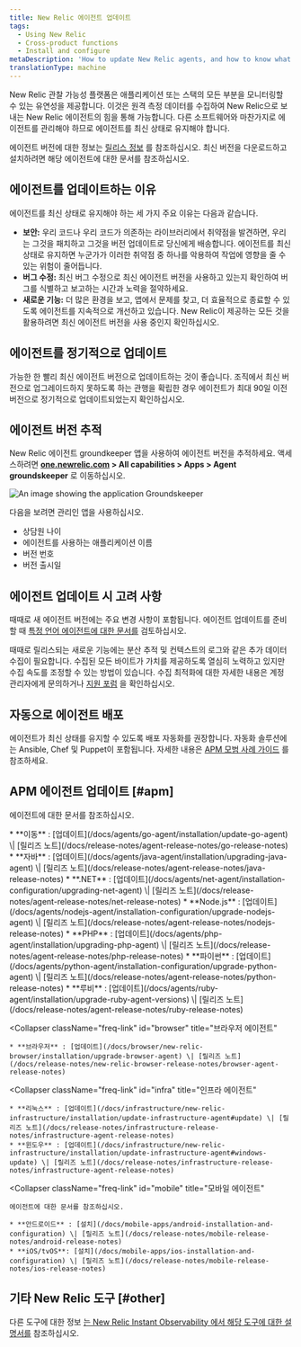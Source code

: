 ```yaml
---
title: New Relic 에이전트 업데이트
tags:
  - Using New Relic
  - Cross-product functions
  - Install and configure
metaDescription: 'How to update New Relic agents, and how to know what version of agent you have.'
translationType: machine
---
```



New Relic 관찰 가능성 플랫폼은 애플리케이션 또는 스택의 모든 부분을 모니터링할 수 있는 유연성을 제공합니다. 이것은 원격 측정 데이터를 수집하여 New Relic으로 보내는 New Relic 에이전트의 힘을 통해 가능합니다. 다른 소프트웨어와 마찬가지로 에이전트를 관리해야 하므로 에이전트를 최신 상태로 유지해야 합니다.

에이전트 버전에 대한 정보는 [릴리스 정보](/docs/release-notes) 를 참조하십시오. 최신 버전을 다운로드하고 설치하려면 해당 에이전트에 대한 문서를 참조하십시오.

## 에이전트를 업데이트하는 이유

에이전트를 최신 상태로 유지해야 하는 세 가지 주요 이유는 다음과 같습니다.

* **보안:** 우리 코드나 우리 코드가 의존하는 라이브러리에서 취약점을 발견하면, 우리는 그것을 패치하고 그것을 버전 업데이트로 당신에게 배송합니다. 에이전트를 최신 상태로 유지하면 누군가가 이러한 취약점 중 하나를 악용하여 작업에 영향을 줄 수 있는 위험이 줄어듭니다.
* **버그 수정:** 최신 버그 수정으로 최신 에이전트 버전을 사용하고 있는지 확인하여 버그를 식별하고 보고하는 시간과 노력을 절약하세요.
* **새로운 기능:** 더 많은 환경을 보고, 앱에서 문제를 찾고, 더 효율적으로 종료할 수 있도록 에이전트를 지속적으로 개선하고 있습니다. New Relic이 제공하는 모든 것을 활용하려면 최신 에이전트 버전을 사용 중인지 확인하십시오.

## 에이전트를 정기적으로 업데이트

가능한 한 빨리 최신 에이전트 버전으로 업데이트하는 것이 좋습니다. 조직에서 최신 버전으로 업그레이드하지 못하도록 하는 관행을 확립한 경우 에이전트가 최대 90일 이전 버전으로 정기적으로 업데이트되었는지 확인하십시오.

## 에이전트 버전 추적

New Relic 에이전트 groundkeeper 앱을 사용하여 에이전트 버전을 추적하세요. 액세스하려면 **[one.newrelic.com](https://one.newrelic.com/all-capabilities) > All capabilities > Apps > Agent groundskeeper** 로 이동하십시오.

<img
  title="Groundskeeper"
  alt="An image showing the application Groundskeeper"
  src={apmGroundskeeperApp}
/>

다음을 보려면 관리인 앱을 사용하십시오.

* 상담원 나이
* 에이전트를 사용하는 애플리케이션 이름
* 버전 번호
* 버전 출시일

## 에이전트 업데이트 시 고려 사항

때때로 새 에이전트 버전에는 주요 변경 사항이 포함됩니다. 에이전트 업데이트를 준비할 때 [특정 언어 에이전트에 대한 문서를](/docs/new-relic-solutions/new-relic-one/install-configure/compatibility-requirements-new-relic-agents-products/) 검토하십시오.

때때로 릴리스되는 새로운 기능에는 분산 추적 및 컨텍스트의 로그와 같은 추가 데이터 수집이 필요합니다. 수집된 모든 바이트가 가치를 제공하도록 열심히 노력하고 있지만 수집 속도를 조정할 수 있는 방법이 있습니다. 수집 최적화에 대한 자세한 내용은 계정 관리자에게 문의하거나 [지원 포럼](https://discuss.newrelic.com) 을 확인하십시오.

## 자동으로 에이전트 배포

에이전트가 최신 상태를 유지할 수 있도록 배포 자동화를 권장합니다. 자동화 솔루션에는 Ansible, Chef 및 Puppet이 포함됩니다. 자세한 내용은 [APM 모범 사례 가이드](/docs/new-relic-solutions/best-practices-guides/full-stack-observability/apm-best-practices-guide/#agents-current) 를 참조하세요.

## APM 에이전트 업데이트 [#apm]

에이전트에 대한 문서를 참조하십시오.

<CollapserGroup>
  <Collapser
    className="freq-link"
    id="apm"
    title="APM 에이전트"
  >
    * **이동** : [업데이트](/docs/agents/go-agent/installation/update-go-agent) \| [릴리즈 노트](/docs/release-notes/agent-release-notes/go-release-notes)
    * **자바** : [업데이트](/docs/agents/java-agent/installation/upgrading-java-agent) \| [릴리즈 노트](/docs/release-notes/agent-release-notes/java-release-notes)
    * **.NET** : [업데이트](/docs/agents/net-agent/installation-configuration/upgrading-net-agent) \| [릴리즈 노트](/docs/release-notes/agent-release-notes/net-release-notes)
    * **Node.js** : [업데이트](/docs/agents/nodejs-agent/installation-configuration/upgrade-nodejs-agent) \| [릴리즈 노트](/docs/release-notes/agent-release-notes/nodejs-release-notes)
    * **PHP** : [업데이트](/docs/agents/php-agent/installation/upgrading-php-agent) \| [릴리즈 노트](/docs/release-notes/agent-release-notes/php-release-notes)
    * **파이썬** : [업데이트](/docs/agents/python-agent/installation-configuration/upgrade-python-agent) \| [릴리즈 노트](/docs/release-notes/agent-release-notes/python-release-notes)
    * **루비** : [업데이트](/docs/agents/ruby-agent/installation/upgrade-ruby-agent-versions) \| [릴리즈 노트](/docs/release-notes/agent-release-notes/ruby-release-notes)
  </Collapser>

  <Collapser
    className="freq-link"
    id="browser"
    title="브라우저 에이전트"
  >
    * **브라우저** : [업데이트](/docs/browser/new-relic-browser/installation/upgrade-browser-agent) \| [릴리즈 노트](/docs/release-notes/new-relic-browser-release-notes/browser-agent-release-notes)
  </Collapser>

  <Collapser
    className="freq-link"
    id="infra"
    title="인프라 에이전트"
  >
    * **리눅스** : [업데이트](/docs/infrastructure/new-relic-infrastructure/installation/update-infrastructure-agent#update) \| [릴리즈 노트](/docs/release-notes/infrastructure-release-notes/infrastructure-agent-release-notes)
    * **윈도우** : [업데이트](/docs/infrastructure/new-relic-infrastructure/installation/update-infrastructure-agent#windows-update) \| [릴리즈 노트](/docs/release-notes/infrastructure-release-notes/infrastructure-agent-release-notes)
  </Collapser>

  <Collapser
    className="freq-link"
    id="mobile"
    title="모바일 에이전트"
  >
    에이전트에 대한 문서를 참조하십시오.

    * **안드로이드** : [설치](/docs/mobile-apps/android-installation-and-configuration) \| [릴리즈 노트](/docs/release-notes/mobile-release-notes/android-release-notes)
    * **iOS/tvOS**: [설치](/docs/mobile-apps/ios-installation-and-configuration) \| [릴리즈 노트](/docs/release-notes/mobile-release-notes/ios-release-notes)
  </Collapser>
</CollapserGroup>

## 기타 New Relic 도구 [#other]

다른 도구에 대한 정보 [는 New Relic Instant Observability 에서 해당 도구에 대한 설명서를](https://newrelic.com/instant-observability/) 참조하십시오.
